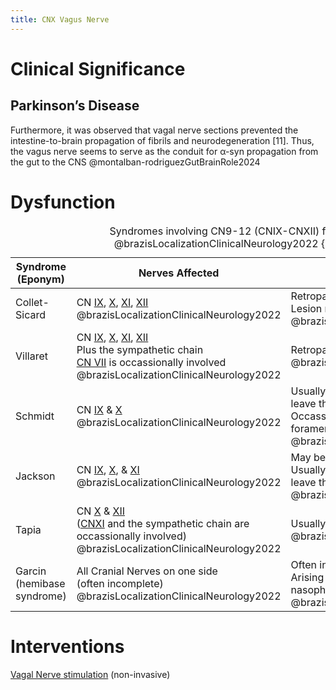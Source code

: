 ```yaml
---
title: CNX Vagus Nerve
---
```





# Clinical Significance

## Parkinson's Disease

Furthermore, it was observed that vagal nerve sections prevented the intestine-to-brain propagation of fibrils and neurodegeneration [11]. Thus, the vagus nerve seems to serve as the conduit for α-syn propagation from the gut to the CNS @montalban-rodriguezGutBrainRole2024


# Dysfunction

| Syndrome (Eponym) | Nerves Affected | Location of Lesion |
|-|-|-|
| Collet-Sicard | CN [IX]({{< var ref-cn9.path >}}), [X]({{< var ref-cn10.path >}}), [XI]({{< var ref-cn11.path >}}), [XII]({{< var ref-cn12.path >}}) @brazisLocalizationClinicalNeurology2022  | Retroparotid space usually <br> Lesion may be intracranial or extracranial @brazisLocalizationClinicalNeurology2022  |
| Villaret | CN [IX]({{< var ref-cn9.path >}}), [X]({{< var ref-cn10.path >}}), [XI]({{< var ref-cn11.path >}}), [XII]({{< var ref-cn12.path >}}) <br> Plus the sympathetic chain <br> [CN VII]({{< var ref-cn7.path >}}) is occassionally involved @brazisLocalizationClinicalNeurology2022  | Retroparotid or retropharyngeal space @brazisLocalizationClinicalNeurology2022  |
| Schmidt | CN [IX]({{< var ref-cn9.path >}}) & [X]({{< var ref-cn10.path >}}) @brazisLocalizationClinicalNeurology2022  | Usually intracranial before nerve fibers leave the skull; <br> Occassionally inferior margin of jugular foramen @brazisLocalizationClinicalNeurology2022 |
| Jackson | CN [IX]({{< var ref-cn9.path >}}), [X]({{< var ref-cn10.path >}}), & [XI]({{< var ref-cn11.path >}}) @brazisLocalizationClinicalNeurology2022  | May be intraparenchymal (medulla); <br> Usually intracranial before nerve fibers leave the skull @brazisLocalizationClinicalNeurology2022 |
| Tapia | CN [X]({{< var ref-cn10.path >}}) & [XII]({{< var ref-cn12.path >}}) <br> ([CNXI]({{< var ref-cn11.path >}}) and the sympathetic chain are occassionally involved) @brazisLocalizationClinicalNeurology2022 | Usually high in the neck @brazisLocalizationClinicalNeurology2022  |
| Garcin (hemibase syndrome) | All Cranial Nerves on one side <br> (often incomplete) @brazisLocalizationClinicalNeurology2022  | Often infiltrative; <br> Arising from base of skull (especially nasopharyngeal carcinoma) @brazisLocalizationClinicalNeurology2022  |
: Syndromes involving CN9-12 (CNIX-CNXII) from Table 13-1 @brazisLocalizationClinicalNeurology2022 {.striped .hover}

# Interventions

[Vagal Nerve stimulation]({{< var ref-cn10.vagal-nerve-stimulation >}}) (non-invasive)